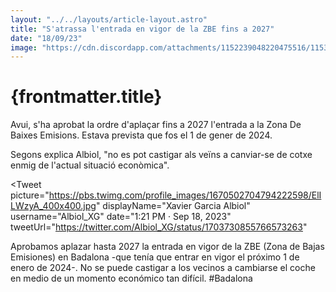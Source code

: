 ```yaml
---
layout: "../../layouts/article-layout.astro"
title: "S'atrassa l'entrada en vigor de la ZBE fins a 2027"
date: "18/09/23"
image: "https://cdn.discordapp.com/attachments/1152239048220475516/1153300621114490891/zbe.webp"
---
```


# {frontmatter.title}

Avui, s'ha aprobat la ordre d'aplaçar fins a 2027 l'entrada a la Zona De Baixes Emisions. Estava prevista que fos el 1 de gener de 2024.

Segons explica Albiol, "no es pot castigar als veïns a canviar-se de cotxe enmig de l'actual situació econòmica".

<Tweet
    picture="https://pbs.twimg.com/profile_images/1670502704794222598/ElILWzyA_400x400.jpg" 
    displayName="Xavier Garcia Albiol"
    username="Albiol_XG"
    date="1:21 PM · Sep 18, 2023"
    tweetUrl="https://twitter.com/Albiol_XG/status/1703730855766573263"
>
Aprobamos aplazar hasta 2027 la entrada en vigor de la ZBE (Zona de Bajas Emisiones) en Badalona -que tenía que entrar en vigor el próximo 1 de enero de 2024-. No se puede castigar a los vecinos a cambiarse el coche en medio de un momento económico tan difícil. #Badalona
</Tweet>